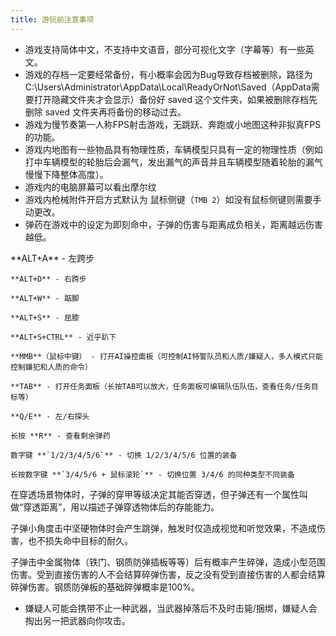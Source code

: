 ```yaml
---
title: 游玩前注意事项
---
```



- 游戏支持简体中文，不支持中文语音，部分可视化文字（字幕等）有一些英文。
- 游戏的存档一定要经常备份，有小概率会因为Bug导致存档被删除，路径为C:\Users\Administrator\AppData\Local\ReadyOrNot\Saved（AppData需要打开隐藏文件夹才会显示）备份好 saved 这个文件夹，如果被删除存档先删除 saved 文件夹再将备份的移动过去。
- 游戏为慢节奏第一人称FPS射击游戏，无跳跃、奔跑或小地图这种非拟真FPS的功能。
- 游戏内地图有一些物品具有物理性质，车辆模型只具有一定的物理性质（例如打中车辆模型的轮胎后会漏气，发出漏气的声音并且车辆模型随着轮胎的漏气慢慢下降整体高度）。
- 游戏内的电脑屏幕可以看出摩尔纹
- 游戏内枪械附件开启方式默认为 鼠标侧键（`TMB 2`）如没有鼠标侧键则需要手动更改。
- 弹药在游戏中的设定为即刻命中，子弹的伤害与距离成负相关，距离越远伤害越低。

<Dropdown title="一些游戏按键">
    **ALT+A** - 左跨步

    **ALT+D** - 右跨步

    **ALT+W** - 踮脚

    **ALT+S** - 屈膝

    **ALT+S+CTRL** - 近乎趴下

    **MMB**（鼠标中键） - 打开AI操控面板（可控制AI特警队员和人质/嫌疑人，多人模式只能控制嫌犯和人质的命令）

    **TAB** - 打开任务面板（长按TAB可以放大，任务面板可编辑队伍队伍，查看任务/任务目标等）

    **Q/E** - 左/右探头

    长按 **R** - 查看剩余弹药

    数字键 **`1/2/3/4/5/6`** - 切换 1/2/3/4/5/6 位置的装备

    长按数字键 **`3/4/5/6 + 鼠标滚轮`** - 切换位置 3/4/6 的同种类型不同装备
</Dropdown>


在穿透场景物体时，子弹的穿甲等级决定其能否穿透，但子弹还有一个属性叫做“穿透距离”，用以描述子弹穿透物体后的存能能力。

子弹小角度击中坚硬物体时会产生跳弹，触发时仅造成视觉和听觉效果，不造成伤害，也不损失命中目标的耐久。

子弹击中金属物体（铁门、钢质防弹插板等等）后有概率产生碎弹，造成小型范围伤害。受到直接伤害的人不会结算碎弹伤害，反之没有受到直接伤害的人都会结算碎弹伤害。钢质防弹板的基础碎弹概率是100%。

- 嫌疑人可能会携带不止一种武器，当武器掉落后不及时击毙/捆绑，嫌疑人会掏出另一把武器向你攻击。